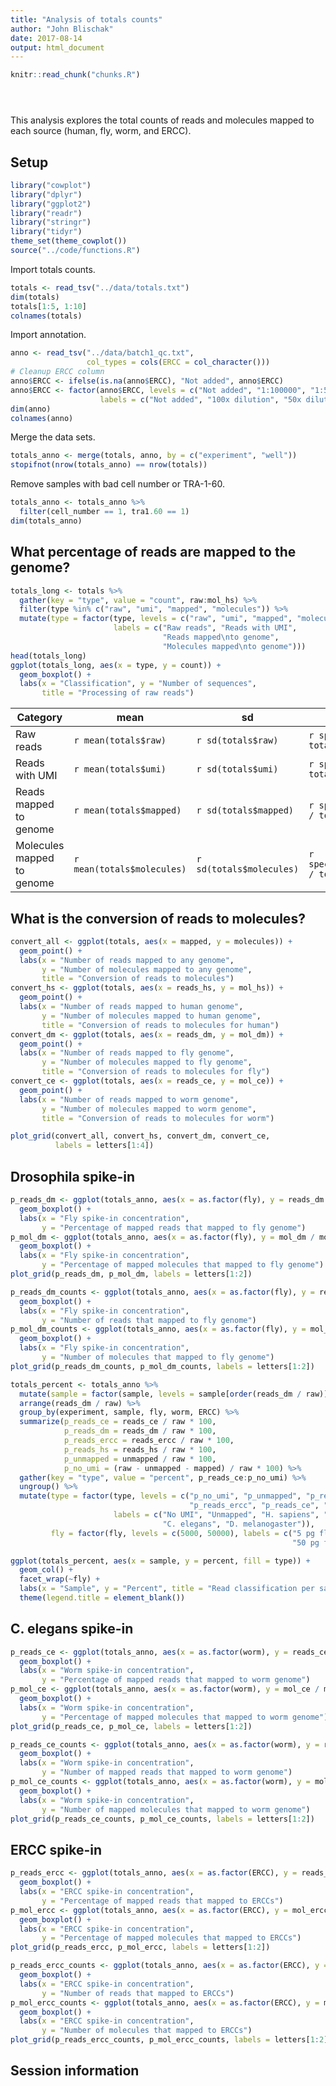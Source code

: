 ```yaml
---
title: "Analysis of totals counts"
author: "John Blischak"
date: 2017-08-14
output: html_document
---
```


<!-- The file analysis/chunks.R contains chunks that define default settings
shared across the workflowr files. -->
```r
knitr::read_chunk("chunks.R")
```

<!-- Update knitr chunk options -->
```r
```

<!-- Insert the date the file was last updated -->
```r
```

<!-- Insert the code version (Git commit SHA1) if Git repository exists and R
 package git2r is installed -->
```r
```

This analysis explores the total counts of reads and molecules mapped to each
source (human, fly, worm, and ERCC).

## Setup

```r
library("cowplot")
library("dplyr")
library("ggplot2")
library("readr")
library("stringr")
library("tidyr")
theme_set(theme_cowplot())
source("../code/functions.R")
```

Import totals counts.

```r
totals <- read_tsv("../data/totals.txt")
dim(totals)
totals[1:5, 1:10]
colnames(totals)
```

Import annotation.

```r
anno <- read_tsv("../data/batch1_qc.txt",
                 col_types = cols(ERCC = col_character()))
# Cleanup ERCC column
anno$ERCC <- ifelse(is.na(anno$ERCC), "Not added", anno$ERCC)
anno$ERCC <- factor(anno$ERCC, levels = c("Not added", "1:100000", "1:50000"),
                    labels = c("Not added", "100x dilution", "50x dilution"))
dim(anno)
colnames(anno)
```

Merge the data sets.

```r
totals_anno <- merge(totals, anno, by = c("experiment", "well"))
stopifnot(nrow(totals_anno) == nrow(totals))
```

Remove samples with bad cell number or TRA-1-60.

```r
totals_anno <- totals_anno %>%
  filter(cell_number == 1, tra1.60 == 1)
dim(totals_anno)
```

## What percentage of reads are mapped to the genome?

```r
totals_long <- totals %>%
  gather(key = "type", value = "count", raw:mol_hs) %>%
  filter(type %in% c("raw", "umi", "mapped", "molecules")) %>%
  mutate(type = factor(type, levels = c("raw", "umi", "mapped", "molecules"),
                       labels = c("Raw reads", "Reads with UMI",
                                  "Reads mapped\nto genome",
                                  "Molecules mapped\nto genome")))
head(totals_long)
ggplot(totals_long, aes(x = type, y = count)) +
  geom_boxplot() +
  labs(x = "Classification", y = "Number of sequences",
       title = "Processing of raw reads")
```

Category  | mean | sd | \% of raw (mean)
------------- | ------------- | ------------- | -------------
Raw reads  | `r mean(totals$raw)` | `r sd(totals$raw)` | `r specify_decimal(mean(totals$raw / totals$raw), k = 2)`
Reads with UMI  | `r mean(totals$umi)` | `r sd(totals$umi)` | `r specify_decimal(mean(totals$umi / totals$raw), k = 2)`
Reads mapped to genome  | `r mean(totals$mapped)` | `r sd(totals$mapped)` | `r specify_decimal(mean(totals$mapped / totals$raw), k = 2)`
Molecules mapped to genome  | `r mean(totals$molecules)` | `r sd(totals$molecules)` | `r specify_decimal(mean(totals$molecules / totals$raw), k = 2)`

## What is the conversion of reads to molecules?

```r
convert_all <- ggplot(totals, aes(x = mapped, y = molecules)) +
  geom_point() +
  labs(x = "Number of reads mapped to any genome",
       y = "Number of molecules mapped to any genome",
       title = "Conversion of reads to molecules")
convert_hs <- ggplot(totals, aes(x = reads_hs, y = mol_hs)) +
  geom_point() +
  labs(x = "Number of reads mapped to human genome",
       y = "Number of molecules mapped to human genome",
       title = "Conversion of reads to molecules for human")
convert_dm <- ggplot(totals, aes(x = reads_dm, y = mol_dm)) +
  geom_point() +
  labs(x = "Number of reads mapped to fly genome",
       y = "Number of molecules mapped to fly genome",
       title = "Conversion of reads to molecules for fly")
convert_ce <- ggplot(totals, aes(x = reads_ce, y = mol_ce)) +
  geom_point() +
  labs(x = "Number of reads mapped to worm genome",
       y = "Number of molecules mapped to worm genome",
       title = "Conversion of reads to molecules for worm")

plot_grid(convert_all, convert_hs, convert_dm, convert_ce,
          labels = letters[1:4])
```

## Drosophila spike-in

```r
p_reads_dm <- ggplot(totals_anno, aes(x = as.factor(fly), y = reads_dm / mapped * 100)) +
  geom_boxplot() +
  labs(x = "Fly spike-in concentration",
       y = "Percentage of mapped reads that mapped to fly genome")
p_mol_dm <- ggplot(totals_anno, aes(x = as.factor(fly), y = mol_dm / molecules * 100)) +
  geom_boxplot() +
  labs(x = "Fly spike-in concentration",
       y = "Percentage of mapped molecules that mapped to fly genome")
plot_grid(p_reads_dm, p_mol_dm, labels = letters[1:2])
```

```r
p_reads_dm_counts <- ggplot(totals_anno, aes(x = as.factor(fly), y = reads_dm)) +
  geom_boxplot() +
  labs(x = "Fly spike-in concentration",
       y = "Number of reads that mapped to fly genome")
p_mol_dm_counts <- ggplot(totals_anno, aes(x = as.factor(fly), y = mol_dm)) +
  geom_boxplot() +
  labs(x = "Fly spike-in concentration",
       y = "Number of molecules that mapped to fly genome")
plot_grid(p_reads_dm_counts, p_mol_dm_counts, labels = letters[1:2])
```

```r
totals_percent <- totals_anno %>%
  mutate(sample = factor(sample, levels = sample[order(reads_dm / raw)])) %>%
  arrange(reads_dm / raw) %>%
  group_by(experiment, sample, fly, worm, ERCC) %>%
  summarize(p_reads_ce = reads_ce / raw * 100,
            p_reads_dm = reads_dm / raw * 100,
            p_reads_ercc = reads_ercc / raw * 100,
            p_reads_hs = reads_hs / raw * 100,
            p_unmapped = unmapped / raw * 100,
            p_no_umi = (raw - unmapped - mapped) / raw * 100) %>%
  gather(key = "type", value = "percent", p_reads_ce:p_no_umi) %>%
  ungroup() %>%
  mutate(type = factor(type, levels = c("p_no_umi", "p_unmapped", "p_reads_hs",
                                        "p_reads_ercc", "p_reads_ce", "p_reads_dm"),
                       labels = c("No UMI", "Unmapped", "H. sapiens", "ERCC",
                                  "C. elegans", "D. melanogaster")),
         fly = factor(fly, levels = c(5000, 50000), labels = c("5 pg fly spike-on",
                                                               "50 pg fly spike-on")))

ggplot(totals_percent, aes(x = sample, y = percent, fill = type)) +
  geom_col() +
  facet_wrap(~fly) +
  labs(x = "Sample", y = "Percent", title = "Read classification per sample") +
  theme(legend.title = element_blank())
```

## C. elegans spike-in

```r
p_reads_ce <- ggplot(totals_anno, aes(x = as.factor(worm), y = reads_ce / mapped * 100)) +
  geom_boxplot() +
  labs(x = "Worm spike-in concentration",
       y = "Percentage of mapped reads that mapped to worm genome")
p_mol_ce <- ggplot(totals_anno, aes(x = as.factor(worm), y = mol_ce / molecules * 100)) +
  geom_boxplot() +
  labs(x = "Worm spike-in concentration",
       y = "Percentage of mapped molecules that mapped to worm genome")
plot_grid(p_reads_ce, p_mol_ce, labels = letters[1:2])
```

```r
p_reads_ce_counts <- ggplot(totals_anno, aes(x = as.factor(worm), y = reads_ce)) +
  geom_boxplot() +
  labs(x = "Worm spike-in concentration",
       y = "Number of mapped reads that mapped to worm genome")
p_mol_ce_counts <- ggplot(totals_anno, aes(x = as.factor(worm), y = mol_ce)) +
  geom_boxplot() +
  labs(x = "Worm spike-in concentration",
       y = "Number of mapped molecules that mapped to worm genome")
plot_grid(p_reads_ce_counts, p_mol_ce_counts, labels = letters[1:2])
```


## ERCC spike-in

```r
p_reads_ercc <- ggplot(totals_anno, aes(x = as.factor(ERCC), y = reads_ercc / mapped * 100)) +
  geom_boxplot() +
  labs(x = "ERCC spike-in concentration",
       y = "Percentage of mapped reads that mapped to ERCCs")
p_mol_ercc <- ggplot(totals_anno, aes(x = as.factor(ERCC), y = mol_ercc / molecules * 100)) +
  geom_boxplot() +
  labs(x = "ERCC spike-in concentration",
       y = "Percentage of mapped molecules that mapped to ERCCs")
plot_grid(p_reads_ercc, p_mol_ercc, labels = letters[1:2])
```

```r
p_reads_ercc_counts <- ggplot(totals_anno, aes(x = as.factor(ERCC), y = reads_ercc)) +
  geom_boxplot() +
  labs(x = "ERCC spike-in concentration",
       y = "Number of reads that mapped to ERCCs")
p_mol_ercc_counts <- ggplot(totals_anno, aes(x = as.factor(ERCC), y = mol_ercc)) +
  geom_boxplot() +
  labs(x = "ERCC spike-in concentration",
       y = "Number of molecules that mapped to ERCCs")
plot_grid(p_reads_ercc_counts, p_mol_ercc_counts, labels = letters[1:2])
```

## Session information

<!-- Insert the session information into the document -->
```r
```
